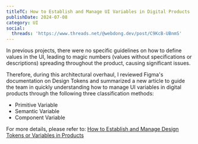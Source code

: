 ```yaml
---
titleTC: How to Establish and Manage UI Variables in Digital Products
publishDate: 2024-07-08
category: UI
social:
  threads: 'https://www.threads.net/@webdong.dev/post/C9KcB-UBnmS'
---
```


In previous projects, there were no specific guidelines on how to define values in the UI, leading to magic numbers (values without specifications or descriptions) spreading throughout the product, causing significant issues.

Therefore, during this architectural overhaul, I reviewed Figma's documentation on Design Tokens and summarized a new article to guide the team in quickly understanding how to manage UI variables in digital products through the following three classification methods:

- Primitive Variable
- Semantic Variable
- Component Variable

For more details, please refer to: [How to Establish and Manage Design Tokens or Variables in Products](https://www.webdong.dev/post/how-to-organize-your-digital-product/)
